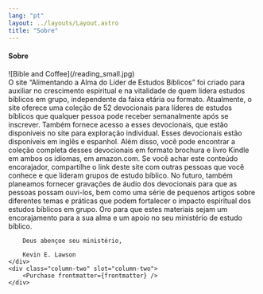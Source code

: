 ```yaml
---
lang: "pt"
layout: ../layouts/Layout.astro
title: "Sobre"
---
```



<Columns>
	<div class="column-one section" slot="column-one">
		<h4 class="section-title">Sobre</h4>
		![Bible and Coffee](/reading_small.jpg)
		<br /> 
		O site “Alimentando a Alma do Líder de Estudos Bíblicos” foi criado para auxiliar no crescimento espiritual e na vitalidade de quem lidera estudos bíblicos em grupo, independente da faixa etária ou formato. Atualmente, o site oferece uma coleção de 52 devocionais para líderes de estudos bíblicos que qualquer pessoa pode receber semanalmente após se inscrever. Também fornece acesso a esses devocionais, que estão disponíveis no site para exploração individual.
		Esses devocionais estão disponíveis em inglês e espanhol. Além disso, você pode encontrar a coleção completa desses devocionais em formato brochura e livro Kindle em ambos os idiomas, em amazon.com.
		Se você achar este conteúdo encorajador, compartilhe o link deste site com outras pessoas que você conhece e que lideram grupos de estudo bíblico. No futuro, também planeamos fornecer gravações de áudio dos devocionais para que as pessoas possam ouvi-los, bem como uma série de pequenos artigos sobre diferentes temas e práticas que podem fortalecer o impacto espiritual dos estudos bíblicos em grupo.
		Oro para que estes materiais sejam um encorajamento para a sua alma e um apoio no seu ministério de estudo bíblico.
		
		Deus abençoe seu ministério,

		Kevin E. Lawson
	</div>
	<div class="column-two" slot="column-two">
		<Purchase frontmatter={frontmatter} />
	</div>
</Columns>
